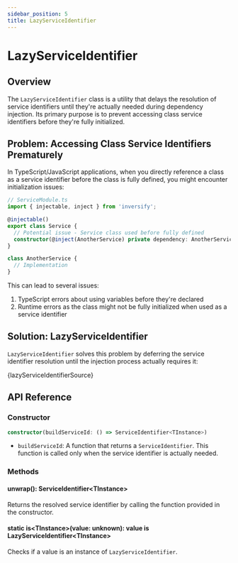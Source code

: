 ```yaml
---
sidebar_position: 5
title: LazyServiceIdentifier
---
```


# LazyServiceIdentifier

## Overview

The `LazyServiceIdentifier` class is a utility that delays the resolution of service identifiers until they're actually needed during dependency injection. Its primary purpose is to prevent accessing class service identifiers before they're fully initialized.

## Problem: Accessing Class Service Identifiers Prematurely

In TypeScript/JavaScript applications, when you directly reference a class as a service identifier before the class is fully defined, you might encounter initialization issues:

```typescript
// ServiceModule.ts
import { injectable, inject } from 'inversify';

@injectable()
export class Service {
  // Potential issue - Service class used before fully defined
  constructor(@inject(AnotherService) private dependency: AnotherService) {}
}

class AnotherService {
  // Implementation
}
```

This can lead to several issues:

1. TypeScript errors about using variables before they're declared
2. Runtime errors as the class might not be fully initialized when used as a service identifier

## Solution: LazyServiceIdentifier

`LazyServiceIdentifier` solves this problem by deferring the service identifier resolution until the injection process actually requires it:

<CodeBlock language="ts">{lazyServiceIdentifierSource}</CodeBlock>

## API Reference

### Constructor

```typescript
constructor(buildServiceId: () => ServiceIdentifier<TInstance>)
```

- `buildServiceId`: A function that returns a `ServiceIdentifier`. This function is called only when the service identifier is actually needed.

### Methods

#### unwrap(): ServiceIdentifier\<TInstance>

Returns the resolved service identifier by calling the function provided in the constructor.

#### static is\<TInstance>(value: unknown): value is LazyServiceIdentifier\<TInstance>

Checks if a value is an instance of `LazyServiceIdentifier`.
